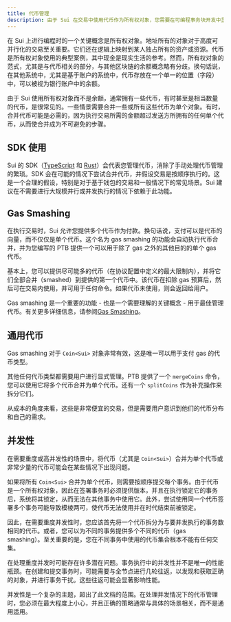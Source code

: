 ```yaml
---
title: 代币管理
description: 由于 Sui 在交易中使用代币作为所有权对象，您需要在可编程事务块开发中显式地管理它们。
---
```


在 Sui 上进行编程时的一个关键概念是所有权对象。地址所有的对象对于高度可并行化的交易至关重要。它们还在逻辑上映射到某人独占所有的资产或资源。代币是所有权对象使用的典型案例，其中现金是现实生活的参考。然而，所有权对象的范式，尤其是与代币相关的部分，与其他区块链的余额概念略有分歧。换句话说，在其他系统中，尤其是基于账户的系统中，代币存放在一个单一的位置（字段）中，可以被视为银行账户中的余额。

由于 Sui 使用所有权对象而不是余额，通常拥有一些代币，有时甚至是相当数量的代币，是很常见的。一些情景需要合并一些或所有这些代币为单个对象。有时，合并代币可能是必需的，因为执行交易所需的金额超过发送方所拥有的任何单个代币，从而使合并成为不可避免的步骤。

## SDK 使用

Sui 的 SDK（[TypeScript](https://sdk.mystenlabs.com/typescript) 和 [Rust](/references/rust-sdk.mdx)）会代表您管理代币，消除了手动处理代币管理的繁琐。SDK 会在可能的情况下尝试合并代币，并假设交易是按顺序执行的。这是一个合理的假设，特别是对于基于钱包的交易和一般情况下的常见场景。Sui 建议在不需要进行大规模并行或并发执行的情况下依赖于此功能。

## Gas Smashing

在执行交易时，Sui 允许您提供多个代币作为付款。换句话说，支付可以是代币的向量，而不仅仅是单个代币。这个名为 gas smashing 的功能会自动执行代币合并，并为您编写的 PTB 提供一个可以用于除了 gas 之外的其他目的的单个 gas 代币。

基本上，您可以提供尽可能多的代币（在协议配置中定义的最大限制内），并将它们全部合并（smashed）到提供的第一个代币中。该代币在扣除 gas 预算后，然后可在交易内使用，并可用于任何命令。如果代币未使用，则会返回给用户。

Gas smashing 是一个重要的功能 - 也是一个需要理解的关键概念 - 用于最佳管理代币。有关更多详细信息，请参阅[Gas Smashing](/concepts/transactions/gas-smashing.mdx)。

## 通用代币

Gas smashing 对于 `Coin<Sui>` 对象非常有效，这是唯一可以用于支付 gas 的代币类型。

其他任何代币类型都需要用户进行显式管理。PTB 提供了一个 `mergeCoins` 命令，您可以使用它将多个代币合并为单个代币。还有一个 `splitCoins` 作为补充操作来拆分它们。

从成本的角度来看，这些是非常便宜的交易，但是需要用户意识到他们的代币分布和自己的需求。

## 并发性

在需要重度或高并发性的场景中，将代币（尤其是 `Coin<Sui>`）合并为单个代币或非常少量的代币可能会在某些情况下出现问题。

如果将所有 `Coin<Sui>` 合并为单个代币，则需要按顺序提交每个事务。由于代币是一个所有权对象，因此在签署事务时必须提供版本，并且在执行锁定它的事务后，系统将其锁定，从而无法在其他事务中使用它。此外，尝试使用同一个代币签署多个事务可能导致模棱两可，使代币无法使用并在时代结束前被锁定。

因此，在需要重度并发性时，您应该首先将一个代币拆分为与要并发执行的事务数相同的代币。或者，您可以为不同的事务提供多个不同的代币（gas smashing）。至关重要的是，您在不同事务中使用的代币集合根本不能有任何交集。

在处理重度并发时可能存在许多潜在问题。事务执行中的并发性并不是唯一的性能瓶颈。在创建和提交事务时，可能需要与全节点进行几轮往返，以发现和获取正确的对象，并进行事务干扰。这些往返可能会显著影响性能。

并发性是一个复杂的主题，超出了此文档的范围。在处理并发情况下的代币管理时，您必须在最大程度上小心，并且正确的策略通常与具体的场景相关，而不是通用适用。
